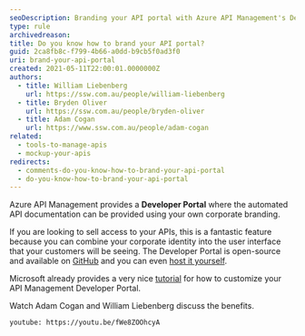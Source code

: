 ```yaml
---
seoDescription: Branding your API portal with Azure API Management's Developer Portal allows you to combine your corporate identity into the user interface, providing a customized experience for customers.
type: rule
archivedreason:
title: Do you know how to brand your API portal?
guid: 2ca8fb8c-f799-4b66-a0dd-b9cb5f0ad3f0
uri: brand-your-api-portal
created: 2021-05-11T22:00:01.0000000Z
authors:
  - title: William Liebenberg
    url: https://ssw.com.au/people/william-liebenberg
  - title: Bryden Oliver
    url: https://ssw.com.au/people/bryden-oliver
  - title: Adam Cogan
    url: https://www.ssw.com.au/people/adam-cogan
related:
  - tools-to-manage-apis
  - mockup-your-apis
redirects:
  - comments-do-you-know-how-to-brand-your-api-portal
  - do-you-know-how-to-brand-your-api-portal
---
```


Azure API Management provides a **Developer Portal** where the automated API documentation can be provided using your own corporate branding.

If you are looking to sell access to your APIs, this is a fantastic feature because you can combine your corporate identity into the user interface that your customers will be seeing.
The Developer Portal is open-source and available on [GitHub](https://github.com/Azure/api-management-developer-portal) and you can even [host it yourself](https://docs.microsoft.com/en-us/azure/api-management/api-management-howto-developer-portal).

Microsoft already provides a very nice [tutorial](https://docs.microsoft.com/en-us/azure/api-management/api-management-howto-developer-portal-customize) for how to customize your API Management Developer Portal.

Watch Adam Cogan and William Liebenberg discuss the benefits.

`youtube: https://youtu.be/fWe8ZOOhcyA`